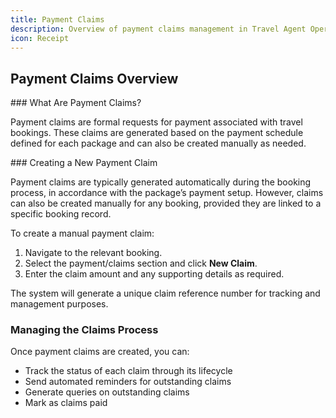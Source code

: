 ```yaml
---
title: Payment Claims
description: Overview of payment claims management in Travel Agent Operations, including creation, tracking, and processing of claims related to travel bookings.
icon: Receipt
---
```




## Payment Claims Overview

<Steps>
<Step>
### What Are Payment Claims?

Payment claims are formal requests for payment associated with travel bookings. These claims are generated based on the payment schedule defined for each package and can also be created manually as needed.

</Step>
<Step>
### Creating a New Payment Claim

Payment claims are typically generated automatically during the booking process, in accordance with the package’s payment setup. However, claims can also be created manually for any booking, provided they are linked to a specific booking record.

To create a manual payment claim:
1. Navigate to the relevant booking.
2. Select the payment/claims section and click **New Claim**.
3. Enter the claim amount and any supporting details as required.

The system will generate a unique claim reference number for tracking and management purposes.
</Step>
<Step>
### Managing the Claims Process

Once payment claims are created, you can:

- Track the status of each claim through its lifecycle
- Send automated reminders for outstanding claims
- Generate queries on outstanding claims
- Mark as claims paid
</Step>
</Steps>
